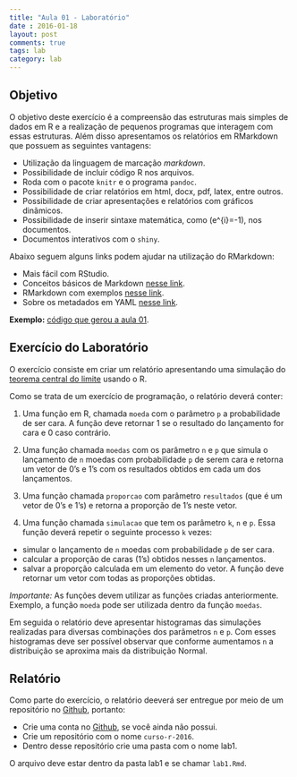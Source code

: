 ```yaml
---
title: "Aula 01 - Laboratório"
date : 2016-01-18
layout: post
comments: true
tags: lab
category: lab
---
```


## Objetivo

O objetivo deste exercício é a compreensão das estruturas mais simples de dados em R e a realização de pequenos programas que interagem com essas estruturas. Além disso apresentamos os relatórios em RMarkdown que possuem as seguintes vantagens:

- Utilização da linguagem de marcação _markdown_.
- Possibilidade de incluir código R nos arquivos.
- Roda com o pacote `knitr` e o programa `pandoc`.
- Possibilidade de criar relatórios em html, docx, pdf, latex, entre outros.
- Possibilidade de criar apresentações e relatórios com gráficos dinãmicos.
- Possibilidade de inserir sintaxe matemática, como \(e^{i\pi}=-1\), nos documentos.
- Documentos interativos com o `shiny`.

Abaixo seguem alguns links podem ajudar na utilização do RMarkdown:

- Mais fácil com RStudio.
- Conceitos básicos de Markdown [nesse link](http://daringfireball.net/projects/markdown/).
- RMarkdown com exemplos [nesse link](http://rmarkdown.rstudio.com/).
- Sobre os metadados em YAML [nesse link](http://rmarkdown.rstudio.com/html_document_format.html).

**Exemplo:** [código que gerou a aula 01](https://github.com/curso-r/curso-r.github.com/blob/master/posts/aula01.Rmd).

## Exercício do Laboratório

O exercício consiste em criar um relatório apresentando uma simulação do [teorema central do limite](https://pt.wikipedia.org/wiki/Teorema_central_do_limite) usando o R.

Como se trata de um exercício de programação, o relatório deverá conter:

1. Uma função em R, chamada `moeda` com o parâmetro `p` a probabilidade de ser cara. A função deve retornar 1 se o resultado do lançamento for cara e 0 caso contrário.

2. Uma função chamada `moedas` com os parâmetro `n` e ` p` que simula o lançamento de `n` moedas com probabilidade `p` de serem cara e retorna um vetor de 0's e 1's com os resultados obtidos em cada um dos lançamentos.

3. Uma função chamada `proporcao` com parâmetro `resultados` (que é um vetor de 0's e 1's) e retorna a proporção de 1's neste vetor.

4. Uma função chamada `simulacao` que tem os parâmetro `k`, `n` e `p`. Essa função deverá repetir o seguinte processo `k` vezes:
* simular o lançamento de `n` moedas com probabilidade `p` de ser cara.
* calcular a proporção de caras (1's) obtidos nesses `n` lançamentos.
* salvar a proporção calculada em um elemento do vetor.
A função deve retornar um vetor com todas as proporções obtidas. 

*Importante:* As funções devem utilizar as funções criadas anteriormente. Exemplo, a função `moeda` pode ser utilizada dentro da função `moedas`.

Em seguida o relatório deve apresentar histogramas das simulações realizadas para diversas combinações dos parâmetros `n` e `p`. Com esses histogramas deve ser possível observar que conforme aumentamos `n` a distribuição se aproxima mais da distribuição Normal.
 
## Relatório

Como parte do exercício, o relatório deeverá ser entregue por meio de um repositório no [Github](https://github.com/), portanto:

* Crie uma conta no [Github](https://github.com/), se você ainda não possui.
* Crie um repositório com o nome `curso-r-2016`.
* Dentro desse repositório crie uma pasta com o nome lab1.

O arquivo deve estar dentro da pasta lab1 e se chamar `lab1.Rmd`.